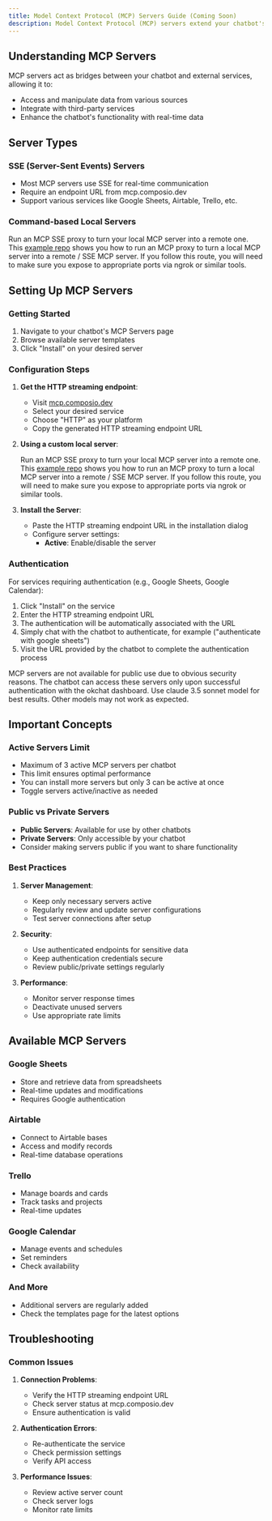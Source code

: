 ```yaml
---
title: Model Context Protocol (MCP) Servers Guide (Coming Soon)
description: Model Context Protocol (MCP) servers extend your chatbot's capabilities by connecting it to external services and data sources. This guide explains how to set up and use MCP servers in your chatbot.
---
```


## Understanding MCP Servers

MCP servers act as bridges between your chatbot and external services, allowing it to:

- Access and manipulate data from various sources
- Integrate with third-party services
- Enhance the chatbot's functionality with real-time data

## Server Types

### SSE (Server-Sent Events) Servers

- Most MCP servers use SSE for real-time communication
- Require an endpoint URL from mcp.composio.dev
- Support various services like Google Sheets, Airtable, Trello, etc.

### Command-based Local Servers

Run an MCP SSE proxy to turn your local MCP server into a remote one. This
[example repo](https://github.com/sparfenyuk/mcp-proxy) shows you how to run an MCP proxy to turn a local MCP server
into a remote / SSE MCP server. If you follow this route, you will need to
make sure you expose to appropriate ports via ngrok or similar tools.

## Setting Up MCP Servers

### Getting Started

1. Navigate to your chatbot's MCP Servers page
2. Browse available server templates
3. Click "Install" on your desired server

### Configuration Steps

1. **Get the HTTP streaming endpoint**:

   - Visit [mcp.composio.dev](https://mcp.composio.dev)
   - Select your desired service
   - Choose "HTTP" as your platform
   - Copy the generated HTTP streaming endpoint URL

2. **Using a custom local server**:

   Run an MCP SSE proxy to turn your local MCP server into a remote one. This
   [example repo](https://github.com/sparfenyuk/mcp-proxy) shows you how to run an MCP proxy to turn a local MCP server
   into a remote / SSE MCP server. If you follow this route, you will need to
   make sure you expose to appropriate ports via ngrok or similar tools.

3. **Install the Server**:

   - Paste the HTTP streaming endpoint URL in the installation dialog
   - Configure server settings:
     - **Active**: Enable/disable the server

### Authentication

For services requiring authentication (e.g., Google Sheets, Google Calendar):

1. Click "Install" on the service
2. Enter the HTTP streaming endpoint URL
3. The authentication will be automatically associated with the URL
4. Simply chat with the chatbot to authenticate, for example ("authenticate with google sheets")
5. Visit the URL provided by the chatbot to complete the authentication process

<Note>
  MCP servers are not available for public use due to obvious security reasons.
  The chatbot can access these servers only upon successful authentication with
  the okchat dashboard.
</Note>

<Warning>
  Use claude 3.5 sonnet model for best results. Other models may not work as
  expected.
</Warning>

## Important Concepts

### Active Servers Limit

- Maximum of 3 active MCP servers per chatbot
- This limit ensures optimal performance
- You can install more servers but only 3 can be active at once
- Toggle servers active/inactive as needed

### Public vs Private Servers

- **Public Servers**: Available for use by other chatbots
- **Private Servers**: Only accessible by your chatbot
- Consider making servers public if you want to share functionality

### Best Practices

1. **Server Management**:

   - Keep only necessary servers active
   - Regularly review and update server configurations
   - Test server connections after setup

2. **Security**:

   - Use authenticated endpoints for sensitive data
   - Keep authentication credentials secure
   - Review public/private settings regularly

3. **Performance**:
   - Monitor server response times
   - Deactivate unused servers
   - Use appropriate rate limits

## Available MCP Servers

### Google Sheets

- Store and retrieve data from spreadsheets
- Real-time updates and modifications
- Requires Google authentication

### Airtable

- Connect to Airtable bases
- Access and modify records
- Real-time database operations

### Trello

- Manage boards and cards
- Track tasks and projects
- Real-time updates

### Google Calendar

- Manage events and schedules
- Set reminders
- Check availability

### And More

- Additional servers are regularly added
- Check the templates page for the latest options

## Troubleshooting

### Common Issues

1. **Connection Problems**:

   - Verify the HTTP streaming endpoint URL
   - Check server status at mcp.composio.dev
   - Ensure authentication is valid

2. **Authentication Errors**:

   - Re-authenticate the service
   - Check permission settings
   - Verify API access

3. **Performance Issues**:
   - Review active server count
   - Check server logs
   - Monitor rate limits
